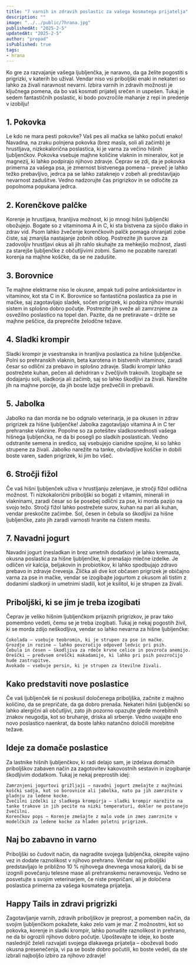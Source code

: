 ```yaml
---
title: "7 varnih in zdravih poslastic za vašega kosmatega prijatelja"
description: ""
image: "../../public/7hrana.jpg"
publishedAt: "2025-2-5"
updatedAt: "2025-2-5"
author: "prepad"
isPublished: true
tags:
- hrana
---
```




Ko gre za razvajanje vašega ljubljenčka, je naravno, da ga želite pogostiti s prigrizki, v katerih bo užival. Vendar niso vsi priboljški enaki in nekateri so lahko za živali naravnost nevarni. Izbira varnih in zdravih možnosti je ključnega pomena, da bo vaš kosmati prijatelj srečen in uspešen. Tukaj je sedem fantastičnih poslastic, ki bodo povzročile mahanje z repi in predenje v izobilju!

## 1. Pokovka

Le kdo ne mara pesti pokovke? Vaš pes ali mačka se lahko počuti enako! Navadna, na zraku polnjena pokovka (brez masla, soli ali začimb) je hrustljava, nizkokalorična poslastica, ki je varna za večino hišnih ljubljenčkov. Pokovka vsebuje majhne količine vlaknin in mineralov, kot je magnezij, ki lahko podpirajo njihovo zdravje. Čeprav se zdi, da je pokovka primerna za vašega psa, je zmernost bistvenega pomena – preveč je lahko težko prebavljivo, jedrca pa se lahko zataknejo v zobeh ali predstavljajo nevarnost zadušitve. Vedno nadzorujte čas prigrizkov in se odločite za popolnoma popukana jedrca.


## 2. Korenčkove palčke

Korenje je hrustljava, hranljiva možnost, ki jo mnogi hišni ljubljenčki obožujejo. Bogate so z vitaminoma A in C, ki sta bistvena za sijočo dlako in zdrav vid. Psom lahko žvečenje korenčkovih palčk pomaga ohranjati zobe čiste, saj zmanjša nastajanje zobnih oblog. Postrezite jih surove za zadovoljiv hrustljavi okus ali jih rahlo skuhajte za mehkejšo možnost, zlasti za starejše ljubljenčke z občutljivimi zobmi. Samo ne pozabite narezati korenja na majhne koščke, da se ne zadušite.

## 3. Borovnice

Te majhne elektrarne niso le okusne, ampak tudi polne antioksidantov in vitaminov, kot sta C in K. Borovnice so fantastična poslastica za pse in mačke, saj zagotavljajo sladek, sočen prigrizek, ki podpira njihov imunski sistem in splošno dobro počutje. Postrezite jih sveže ali zamrznjene za osvežilno poslastico na topel dan. Pazite, da ne pretiravate – držite se majhne peščice, da preprečite želodčne težave.

## 4. Sladki krompir

Sladki krompir je vsestranska in hranljiva poslastica za hišne ljubljenčke. Polni so prehranskih vlaknin, beta karotena in bistvenih vitaminov, zaradi česar so odlični za prebavo in splošno zdravje. Sladki krompir lahko postrežete kuhan, pečen ali dehidriran v žvečljivih trakovih. Izogibajte se dodajanju soli, sladkorja ali začimb, saj so lahko škodljivi za živali. Narežite jih na majhne porcije, da jih boste lažje prežvečili in prebavili.

## 5. Jabolka

Jabolko na dan morda ne bo odgnalo veterinarja, je pa okusen in zdrav prigrizek za hišne ljubljenčke! Jabolka zagotavljajo vitamina A in C ter prehranske vlaknine. Popolne so za potešitev sladkosnednosti vašega hišnega ljubljenčka, ne da bi posegli po sladkih poslasticah. Vedno odstranite semena in sredico, saj vsebujejo cianidne spojine, ki so lahko strupene za živali. Jabolko narežite na tanke, obvladljive koščke in dobili boste varen, saden prigrizek, ki jim bo všeč.

## 6. Stročji fižol

Če vaš hišni ljubljenček uživa v hrustljanju zelenjave, je stročji fižol odlična možnost. Ti nizkokalorični priboljški so bogati z vitamini, minerali in vlakninami, zaradi česar so še posebej odlični za pse, ki morda pazijo na svojo težo. Stročji fižol lahko postrežete surov, kuhan na pari ali kuhan, vendar preskočite začimbe. Sol, česen in čebula so škodljivi za hišne ljubljenčke, zato jih zaradi varnosti hranite na čistem mestu.

## 7. Navadni jogurt

Navadni jogurt (nesladkan in brez umetnih dodatkov) je lahko kremasta, okusna poslastica za hišne ljubljenčke, ki prenašajo mlečne izdelke. Je odličen vir kalcija, beljakovin in probiotikov, ki lahko spodbujajo zdravo prebavo in zdravje črevesja. Žlička ali dve kot občasen prigrizek je običajno varna za pse in mačke, vendar se izogibajte jogurtom z okusom ali tistim z dodanimi sladkorji in umetnimi sladili, kot je ksilitol, ki je strupen za živali.

## Priboljški, ki se jim je treba izogibati

Čeprav je veliko hišnim ljubljenčkom prijaznih prigrizkov, je prav tako pomembno vedeti, čemu se je treba izogibati. Tukaj je nekaj pogostih živil, ki se morda zdijo neškodljiva, vendar so lahko nevarna za hišne ljubljenčke:

    Čokolada – vsebuje teobromin, ki je strupen za pse in mačke.
    Grozdje in rozine – lahko povzročijo odpoved ledvic pri psih.
    Čebula in česen – škodljiva za rdeče krvne celice in povzroča anemijo.
    Oreščki – predvsem oreščki makadamije, ki lahko pri psih povzročijo hude zastrupitve.
    Avokado – vsebuje persin, ki je strupen za številne živali.

## Kako predstaviti nove poslastice

Če vaš ljubljenček še ni poskusil določenega priboljška, začnite z majhno količino, da se prepričate, da ga dobro prenaša. Nekateri hišni ljubljenčki so lahko alergični ali občutljivi, zato jih pozorno opazujte glede morebitnih znakov neugodja, kot so bruhanje, driska ali srbenje. Vedno uvajajte eno novo poslastico naenkrat, da boste lahko natančno določili morebitne težave.

## Ideje za domače poslastice

Za lastnike hišnih ljubljenčkov, ki radi delajo sam, je izdelava domačih priboljškov zabaven način za zagotovitev kakovostnih sestavin in izogibanje škodljivim dodatkom. Tukaj je nekaj preprostih idej:

    Zamrznjeni jogurtovi grižljaji – navadni jogurt zmešajte z majhnimi koščki sadja, kot so borovnice ali jabolka, nato pa jih zamrznite v pladnju za ledene kocke.
    Žvečilni izdelki iz sladkega krompirja – sladki krompir narežite na tanke trakove in jih pecite na nizki temperaturi, dokler ne postanejo žvečilni.
    Korenčkov pops – Korenje zmešajte z malo vode in zmes zamrznite v modelčkih za ledene kocke za hladen poletni prigrizek.

## Naj bo zabavno in varno

Priboljški so čudovit način, da nagradite svojega ljubljenčka, okrepite vajino vez in dodate raznolikost v njihovo prehrano. Vendar naj priboljški predstavljajo le približno 10 % njihovega dnevnega vnosa kalorij, da bi se izognili povečanju telesne mase ali prehranskemu neravnovesju. Vedno se posvetujte s svojim veterinarjem, če niste prepričani, ali je določena poslastica primerna za vašega kosmatega prijatelja.

## Happy Tails in zdravi prigrizki

Zagotavljanje varnih, zdravih priboljškov je preprost, a pomemben način, da svojim ljubljenčkom pokažete, kako zelo vam je mar. Z možnostmi, kot so pokovka, korenje in sladki krompir, lahko ponudite raznolikost in prehrano, ne da bi ogrozili njihovo dobro počutje. Upoštevajte te ideje, ko boste naslednjič želeli razvajati svojega dlakavega prijatelja – oboževali bodo okusna presenečenja, vi pa se boste dobro počutili, ko boste vedeli, da ste izbrali najboljšo izbiro za njihovo zdravje!